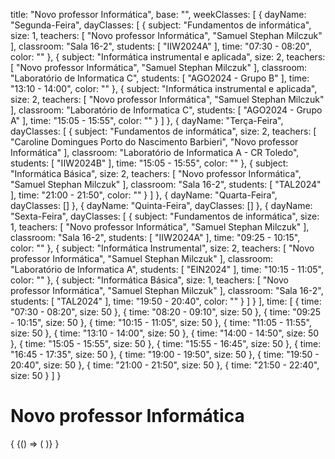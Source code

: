   title: "Novo professor Informática",
  base: "",
  weekClasses: [
    {
      dayName: "Segunda-Feira",
      dayClasses: [
        {
          subject: "Fundamentos de informática",
          size: 1,
          teachers: [
            "Novo professor Informática",
            "Samuel Stephan Milczuk"
          ],
          classroom: "Sala 16-2",
          students: [
            "IIW2024A"
          ],
          time: "07:30 - 08:20",
          color: ""
        },
        {
          subject: "Informática instrumental e aplicada",
          size: 2,
          teachers: [
            "Novo professor Informática",
            "Samuel Stephan Milczuk"
          ],
          classroom: "Laboratório de Informatica C",
          students: [
            "AGO2024 - Grupo B"
          ],
          time: "13:10 - 14:00",
          color: ""
        },
        {
          subject: "Informática instrumental e aplicada",
          size: 2,
          teachers: [
            "Novo professor Informática",
            "Samuel Stephan Milczuk"
          ],
          classroom: "Laboratório de Informatica C",
          students: [
            "AGO2024 - Grupo A"
          ],
          time: "15:05 - 15:55",
          color: ""
        }
      ]
    },
    {
      dayName: "Terça-Feira",
      dayClasses: [
        {
          subject: "Fundamentos de informática",
          size: 2,
          teachers: [
            "Caroline Domingues Porto do Nascimento Barbieri",
            "Novo professor Informática"
          ],
          classroom: "Laboratório de Informatica A - CR Toledo",
          students: [
            "IIW2024B"
          ],
          time: "15:05 - 15:55",
          color: ""
        },
        {
          subject: "Informática Básica",
          size: 2,
          teachers: [
            "Novo professor Informática",
            "Samuel Stephan Milczuk"
          ],
          classroom: "Sala 16-2",
          students: [
            "TAL2024"
          ],
          time: "21:00 - 21:50",
          color: ""
        }
      ]
    },
    {
      dayName: "Quarta-Feira",
      dayClasses: []
    },
    {
      dayName: "Quinta-Feira",
      dayClasses: []
    },
    {
      dayName: "Sexta-Feira",
      dayClasses: [
        {
          subject: "Fundamentos de informática",
          size: 1,
          teachers: [
            "Novo professor Informática",
            "Samuel Stephan Milczuk"
          ],
          classroom: "Sala 16-2",
          students: [
            "IIW2024A"
          ],
          time: "09:25 - 10:15",
          color: ""
        },
        {
          subject: "Informática Instrumental",
          size: 2,
          teachers: [
            "Novo professor Informática",
            "Samuel Stephan Milczuk"
          ],
          classroom: "Laboratório de Informatica A",
          students: [
            "EIN2024"
          ],
          time: "10:15 - 11:05",
          color: ""
        },
        {
          subject: "Informática Básica",
          size: 1,
          teachers: [
            "Novo professor Informática",
            "Samuel Stephan Milczuk"
          ],
          classroom: "Sala 16-2",
          students: [
            "TAL2024"
          ],
          time: "19:50 - 20:40",
          color: ""
        }
      ]
    }
  ],
  time: [
    {
      time: "07:30 - 08:20",
      size: 50
    },
    {
      time: "08:20 - 09:10",
      size: 50
    },
    {
      time: "09:25 - 10:15",
      size: 50
    },
    {
      time: "10:15 - 11:05",
      size: 50
    },
    {
      time: "11:05 - 11:55",
      size: 50
    },
    {
      time: "13:10 - 14:00",
      size: 50
    },
    {
      time: "14:00 - 14:50",
      size: 50
    },
    {
      time: "15:05 - 15:55",
      size: 50
    },
    {
      time: "15:55 - 16:45",
      size: 50
    },
    {
      time: "16:45 - 17:35",
      size: 50
    },
    {
      time: "19:00 - 19:50",
      size: 50
    },
    {
      time: "19:50 - 20:40",
      size: 50
    },
    {
      time: "21:00 - 21:50",
      size: 50
    },
    {
      time: "21:50 - 22:40",
      size: 50
    }
  ]
}

# Novo professor Informática

<div>
  {
    <BrowserOnly>
      {() => (
        <Grid
          title={data.title}
          weekClasses={data.weekClasses}
          time={data.time}
        />
      )}
    </BrowserOnly>
  }
</div>
